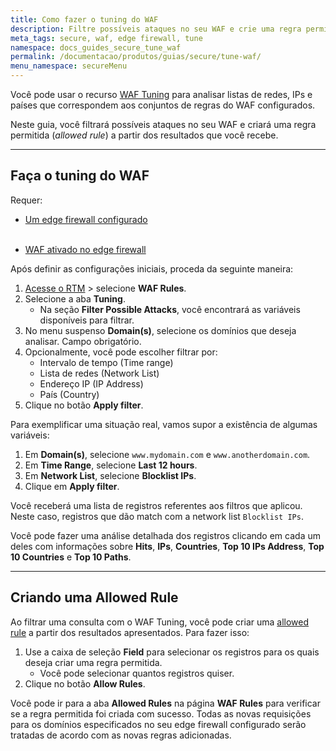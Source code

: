 ```yaml
---
title: Como fazer o tuning do WAF
description: Filtre possíveis ataques no seu WAF e crie uma regra permitida a partir dos resultados que você recebe.
meta_tags: secure, waf, edge firewall, tune
namespace: docs_guides_secure_tune_waf
permalink: /documentacao/produtos/guias/secure/tune-waf/
menu_namespace: secureMenu
---
```



Você pode usar o recurso [WAF Tuning](/pt-br/documentacao/produtos/edge-firewall/web-application-firewall/#waf-tuning) para analisar listas de redes, IPs e países que correspondem aos conjuntos de regras do WAF configurados.

Neste guia, você filtrará possíveis ataques no seu WAF e criará uma regra permitida (*allowed rule*) a partir dos resultados que você recebe.

---

## Faça o tuning do WAF

Requer:

- <Badge variant="accent">[Um edge firewall configurado]()</Badge><br></br>

- <Badge variant="accent">[WAF ativado no edge firewall](/pt-br/documentacao/produtos/guias/secure/definir-configuracoes-principais/#modulos)</Badge>

Após definir as configurações iniciais, proceda da seguinte maneira:

1. [Acesse o RTM](/pt-br/documentacao/produtos/guias/como-acessar-o-rtm/) > selecione **WAF Rules**.
2. Selecione a aba **Tuning**.
    - Na seção **Filter Possible Attacks**, você encontrará as variáveis disponíveis para filtrar.
3. No menu suspenso **Domain(s)**, selecione os domínios que deseja analisar. Campo obrigatório.
4. Opcionalmente, você pode escolher filtrar por:
    - Intervalo de tempo (Time range)
    - Lista de redes (Network List)
    - Endereço IP (IP Address)
    - País (Country)
5. Clique no botão **Apply filter**.

Para exemplificar uma situação real, vamos supor a existência de algumas variáveis:

1. Em **Domain(s)**, selecione `www.mydomain.com` e `www.anotherdomain.com`.
2. Em **Time Range**, selecione **Last 12 hours**.
3. Em **Network List**, selecione **Blocklist IPs**.
4. Clique em **Apply filter**.

Você receberá uma lista de registros referentes aos filtros que aplicou. Neste caso, registros que dão match com a network list `Blocklist IPs`.

Você pode fazer uma análise detalhada dos registros clicando em cada um deles com informações sobre **Hits**, **IPs**, **Countries**, **Top 10 IPs Address**, **Top 10 Countries** e **Top 10 Paths**.

---

## Criando uma Allowed Rule

Ao filtrar uma consulta com o WAF Tuning, você pode criar uma [allowed rule](/pt-br/documentacao/produtos/edge-firewall/web-application-firewall/custom-allowed-rules/) a partir dos resultados apresentados. Para fazer isso:

1. Use a caixa de seleção **Field** para selecionar os registros para os quais deseja criar uma regra permitida.
    - Você pode selecionar quantos registros quiser.
2. Clique no botão **Allow Rules**.

Você pode ir para a aba **Allowed Rules** na página **WAF Rules** para verificar se a regra permitida foi criada com sucesso. Todas as novas requisições para os domínios especificados no seu edge firewall configurado serão tratadas de acordo com as novas regras adicionadas.